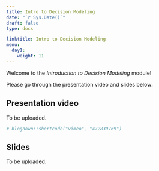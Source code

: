 ---
title: Intro to Decision Modeling
date: "`r Sys.Date()`"
draft: false
type: docs

linktitle: Intro to Decision Modeling 
menu:
  day1:
    weight: 11
---

Welcome to the *Introduction to Decision Modeling* module!

Please go through the presentation video and slides below:

## Presentation video

To be uploaded.

```{r, echo=F}
# blogdown::shortcode("vimeo", "472839769")
```

## Slides

To be uploaded.

<!-- [Download slides](../../../Course_Modularization/Intro, general, packages/IntrotoDecModelR_Janssen.pptx) -->

